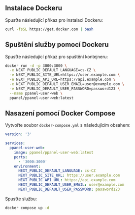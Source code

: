 ## Instalace Dockeru

Spusťte následující příkaz pro instalaci Dockeru:

```bash
curl -fsSL https://get.docker.com | bash
```

## Spuštění služby pomocí Dockeru

Spusťte následující příkaz pro spuštění kontejneru:

```bash
docker run -d -p 3000:3000 \
  -e NEXT_PUBLIC_DEFAULT_LANGUAGE=cs-CZ \
  -e NEXT_PUBLIC_SITE_URL=https://user.example.com \
  -e NEXT_PUBLIC_API_URL=https://api.example.com \
  -e NEXT_PUBLIC_DEFAULT_USER_EMAIL=user@example.com \
  -e NEXT_PUBLIC_DEFAULT_USER_PASSWORD=password123 \
  --name ppanel-user-web \
  ppanel/ppanel-user-web:latest
```

## Nasazení pomocí Docker Compose

Vytvořte soubor `docker-compose.yml` s následujícím obsahem:

```yaml
version: '3'

services:
  ppanel-user-web:
    image: ppanel/ppanel-user-web:latest
    ports:
      - '3000:3000'
    environment:
      NEXT_PUBLIC_DEFAULT_LANGUAGE: cs-CZ
      NEXT_PUBLIC_SITE_URL: https://user.example.com
      NEXT_PUBLIC_API_URL: https://api.example.com
      NEXT_PUBLIC_DEFAULT_USER_EMAIL: user@example.com
      NEXT_PUBLIC_DEFAULT_USER_PASSWORD: password123
```

Spusťte službu:

```bash
docker compose up -d
```



<Giscus />
